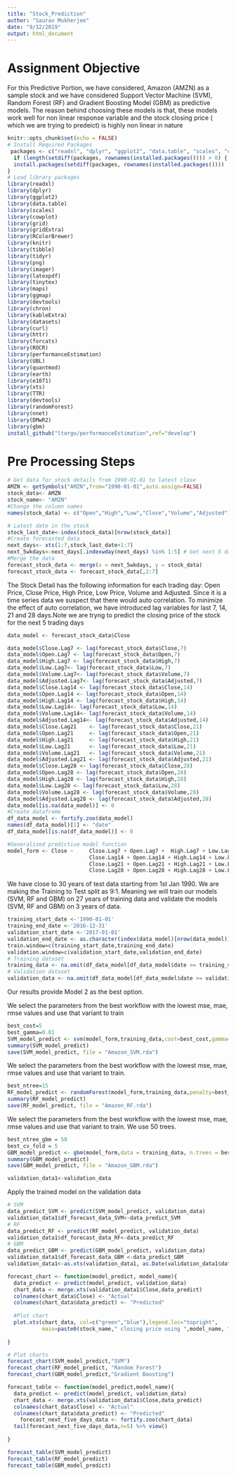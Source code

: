```yaml
---
title: "Stock_Prediction"
author: "Saurav Mukherjee"
date: "9/12/2019"
output: html_document
---
```

# Assignment Objective
For this Predictive Portion, we have considered, Amazon (AMZN) as a sample stock and we have considered Support Vector Machine (SVM), Random Forest (RF) and Gradient Boosting Model (GBM) as predictive models. The reason behind choosing these models is that, these models work well for non linear response variable and the stock closing price ( which we are trying to predeict) is highly non linear in nature
```r
knitr::opts_chunk$set(echo = FALSE)
# Install Required Packages
 packages <- c("readxl", "dplyr", "ggplot2", "data.table", "scales", "cowplot", "grid", "gridExtra", "RColorBrewer", "knitr", "tibble", "tidyr", "png", "imager", "latexpdf", "tinytex", "maps", "ggmap", "devtools", "chron", "kableExtra", "datasets", "curl", "httr", "forcats","ROCR", "performanceEstimation", "UBL", "quantmod", "earth","e1071", "xts", "TTR","devtools","randomForest", "nnet", "DMwR2","gbm")
  if (length(setdiff(packages, rownames(installed.packages()))) > 0) {
  install.packages(setdiff(packages, rownames(installed.packages()))) 
}
# Load library packages
library(readxl)
library(dplyr)
library(ggplot2)
library(data.table)
library(scales)
library(cowplot)
library(grid)
library(gridExtra)
library(RColorBrewer)
library(knitr)
library(tibble)
library(tidyr)
library(png)
library(imager)
library(latexpdf)
library(tinytex)
library(maps)
library(ggmap)
library(devtools)
library(chron)
library(kableExtra)
library(datasets)
library(curl)
library(httr)
library(forcats)
library(ROCR)
library(performanceEstimation)
library(UBL)
library(quantmod)
library(earth)
library(e1071)
library(xts)
library(TTR)
library(devtools)
library(randomForest)
library(nnet)
library(DMwR2)
library(gbm)
install_github("ltorgo/performanceEstimation",ref="develop")
```
# Pre Processing Steps 
```r
# Get data for stock details from 1990-01-01 to latest close
AMZN <- getSymbols("AMZN",from="1990-01-01",auto.assign=FALSE)
stock_data<- AMZN 
stock_name<- "AMZN" 
#Change the column names
names(stock_data) <- c("Open","High","Low","Close","Volume","Adjusted")
```

```r
# Latest date in the stock
stock_last_date<-index(stock_data)[nrow(stock_data)] 
#Create forecasted data
next_days<- xts(1:7,stock_last_date+1:7)
next_5wkdays<-next_days[.indexwday(next_days) %in% 1:5] # Get next 5 days for weekdays 
#Merge the data
forecast_stock_data <- merge(x = next_5wkdays, y = stock_data)
forecast_stock_data <- forecast_stock_data[,2:7]
```
The Stock Detail has the following information for each trading day: Open Price, Close Price, High Price, Low Price, Volume and Adjusted. Since it is a time series data we suspect that there would auto correlation. To minimize the effect of auto correlation, we have introduced lag variables for last 7, 14, 21 and 28 days.Note we are tryng to predict the closing price of the stock for the next 5 trading days 
```r
data_model <- forecast_stock_data$Close

data_model$Close.Lag7 <- lag(forecast_stock_data$Close,7)
data_model$Open.Lag7 <- lag(forecast_stock_data$Open,7) 
data_model$High.Lag7 <- lag(forecast_stock_data$High,7) 
data_model$Low.Lag7<- lag(forecast_stock_data$Low,7) 
data_model$Volume.Lag7<- lag(forecast_stock_data$Volume,7) 
data_model$Adjusted.Lag7<- lag(forecast_stock_data$Adjusted,7) 
data_model$Close.Lag14 <- lag(forecast_stock_data$Close,14) 
data_model$Open.Lag14 <- lag(forecast_stock_data$Open,14) 
data_model$High.Lag14 <- lag(forecast_stock_data$High,14) 
data_model$Low.Lag14<- lag(forecast_stock_data$Low,14) 
data_model$Volume.Lag14<- lag(forecast_stock_data$Volume,14) 
data_model$Adjusted.Lag14<- lag(forecast_stock_data$Adjusted,14) 
data_model$Close.Lag21    <- lag(forecast_stock_data$Close,21) 
data_model$Open.Lag21     <- lag(forecast_stock_data$Open,21) 
data_model$High.Lag21     <- lag(forecast_stock_data$High,21) 
data_model$Low.Lag21      <- lag(forecast_stock_data$Low,21) 
data_model$Volume.Lag21   <- lag(forecast_stock_data$Volume,21) 
data_model$Adjusted.Lag21 <- lag(forecast_stock_data$Adjusted,21) 
data_model$Close.Lag28 <- lag(forecast_stock_data$Close,28) 
data_model$Open.Lag28 <- lag(forecast_stock_data$Open,28) 
data_model$High.Lag28 <- lag(forecast_stock_data$High,28) 
data_model$Low.Lag28 <- lag(forecast_stock_data$Low,28) 
data_model$Volume.Lag28 <- lag(forecast_stock_data$Volume,28) 
data_model$Adjusted.Lag28 <- lag(forecast_stock_data$Adjusted,28)
data_model[is.na(data_model)] <- 0
#Create dataframe
df_data_model <- fortify.zoo(data_model)
names(df_data_model)[1] <- "date"
df_data_model[is.na(df_data_model)] <- 0
```
```r
#Generalized predictive model function
model_form <- Close ~     Close.Lag7 + Open.Lag7 +  High.Lag7 + Low.Lag7 + Volume.Lag7 + Adjusted.Lag7 + 
                          Close.Lag14 + Open.Lag14 + High.Lag14 + Low.Lag14 + Volume.Lag14 +Adjusted.Lag14 +
                          Close.Lag21 + Open.Lag21 + High.Lag21 + Low.Lag21 + Volume.Lag21 +Adjusted.Lag21 +
                          Close.Lag28 + Open.Lag28 + High.Lag28 + Low.Lag28 + Volume.Lag28 +Adjusted.Lag28 
```
We have close to 30 years of test data starting from 1st Jan 1990. We are making the Training to Test split as 9:1. Meaning we will train our models (SVM, RF and GBM) on 27 years of training data and validate the models (SVM, RF and GBM) on 3 years of data.
```r
training_start_date <-'1990-01-01'
training_end_date <-'2016-12-31'
validation_start_date <-'2017-01-01'
validation_end_date <- as.character(index(data_model)[nrow(data_model)])
train.window=c(training_start_date,training_end_date)
validation.window=c(validation_start_date,validation_end_date)
# Training dataset
training_data <- na.omit(df_data_model[df_data_model$date >= training_start_date & df_data_model$date <= training_end_date,])
# Validation dataset
validation_data <- na.omit(df_data_model[df_data_model$date >= validation_start_date & df_data_model$date <= validation_end_date,])
```
Our results provide Model 2 as the best option.

We select the parameters from the best workflow with the lowest mse, mae, rmse values and use that variant to train
```r
best_cost=5
best_gamma=0.01
SVM_model_predict <- svm(model_form,training_data,cost=best_cost,gamma=best_gamma)
summary(SVM_model_predict)
save(SVM_model_predict, file = "Amazon_SVM.rda")
```
We select the parameters from the best workflow with the lowest mse, mae, rmse values and use that variant to train.
```r
best_ntree=15
RF_model_predict <- randomForest(model_form,training_data,penalty=best_ntree)
summary(RF_model_predict)
save(RF_model_predict, file = "Amazon_RF.rda")
```
We select the parameters from the best workflow with the lowest mse, mae, rmse values and use that variant to train. We use 50 trees. 
```r
best_ntree_gbm = 50
best_cv_fold = 5
GBM_model_predict <- gbm(model_form,data = training_data, n.trees = best_ntree_gbm, cv.folds = best_cv_fold  )
summary(GBM_model_predict)
save(GBM_model_predict, file = "Amazon_GBM.rda")
```

```r
validation_data1<-validation_data
```
Apply the trained model on the validation data 
```r
# SVM
data_predict_SVM <- predict(SVM_model_predict, validation_data)
validation_data1$df_forecast_data_SVM<-data_predict_SVM
# RF 
data_predict_RF <- predict(RF_model_predict, validation_data)
validation_data1$df_forecast_data_RF<-data_predict_RF
# GBM 
data_predict_GBM <- predict(GBM_model_predict, validation_data)
validation_data1$df_forecast_data_GBM <-data_predict_GBM
validation_data1<-as.xts(validation_data1, as.Date(validation_data1$date, format='%Y/%M/%d'))
```

```r

forecast_chart <- function(model_predict, model_name){
  data_predict <- predict(model_predict, validation_data)
  chart_data <- merge.xts(validation_data1$Close,data_predict)
  colnames(chart_data$Close) <- "Actual"
  colnames(chart_data$data_predict) <- "Predicted"
  
  #Plot chart
  plot.xts(chart_data, col=c("green","blue"),legend.loc="topright",
           main=paste0(stock_name," closing price using ",model_name, " model"))
  
}

```

```r
# Plot charts
forecast_chart(SVM_model_predict,"SVM")
forecast_chart(RF_model_predict, "Random Forest")
forecast_chart(GBM_model_predict,"Gradient Boosting")
```

```r

forecast_table <- function(model_predict,model_name){
  data_predict <- predict(model_predict, validation_data)
  chart_data <- merge.xts(validation_data1$Close,data_predict)
  colnames(chart_data$Close) <- "Actual"
  colnames(chart_data$data_predict) <- "Predicted"
    forecast_next_five_days_data <- fortify.zoo(chart_data)
  tail(forecast_next_five_days_data,n=5) %>% view()
  
}

```

```r
forecast_table(SVM_model_predict)
forecast_table(RF_model_predict)
forecast_table(GBM_model_predict)
```
